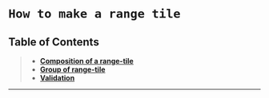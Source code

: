 
<Meta title="Code/Stencil/Guides/Tile/range" />

# `How to make a range tile`

## Table of Contents
> - **[Composition of a range-tile](#composition-of-a-range-tile)**
> - **[Group of range-tile](#group-of-range-tile)**
> - **[Validation](#validation)**

<hr/>
<Usage />

